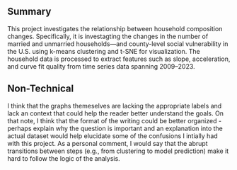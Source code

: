## Summary
This project investigates the relationship between household composition changes. Specifically, it is investagting the changes in the number of married and unmarried households—and county-level social 
vulnerability in the U.S. using k-means clustering and t-SNE for visualization. The household data is processed to extract features such as slope,
acceleration, and curve fit quality from time series data spanning 2009–2023. 

## Non-Technical
I think that the graphs themeselves are lacking the appropriate labels and lack an context that could help the reader better understand the goals. 
On that note, I think that the format of the writing could be better organized - perhaps explain why the question is important and an explanation into the
actual dataset would help elucidate some of the confusions I intially had with this project. As a personal comment, I would say that the 
abrupt transitions between steps (e.g., from clustering to model prediction) make it hard to follow the logic of the analysis.
